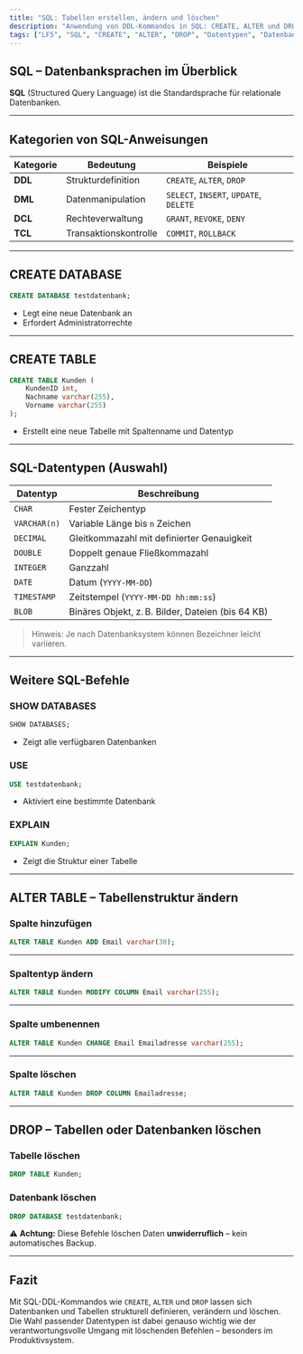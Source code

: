 ```yaml
---
title: "SQL: Tabellen erstellen, ändern und löschen"
description: "Anwendung von DDL-Kommandos in SQL: CREATE, ALTER und DROP für Datenbanken und Tabellen mit Beispielen und Datentypen."
tags: ["LF5", "SQL", "CREATE", "ALTER", "DROP", "Datentypen", "Datenbankstruktur"]
---
```



## SQL – Datenbanksprachen im Überblick

**SQL** (Structured Query Language) ist die Standardsprache für relationale Datenbanken.

---

## Kategorien von SQL-Anweisungen

| Kategorie | Bedeutung                     | Beispiele                          |
|-----------|-------------------------------|------------------------------------|
| **DDL**   | Strukturdefinition            | `CREATE`, `ALTER`, `DROP`          |
| **DML**   | Datenmanipulation             | `SELECT`, `INSERT`, `UPDATE`, `DELETE` |
| **DCL**   | Rechteverwaltung              | `GRANT`, `REVOKE`, `DENY`          |
| **TCL**   | Transaktionskontrolle         | `COMMIT`, `ROLLBACK`               |

---

## CREATE DATABASE

```sql
CREATE DATABASE testdatenbank;
```

- Legt eine neue Datenbank an
- Erfordert Administratorrechte

---

## CREATE TABLE

```sql
CREATE TABLE Kunden (
    KundenID int,
    Nachname varchar(255),
    Vorname varchar(255)
);
```

- Erstellt eine neue Tabelle mit Spaltenname und Datentyp

---

## SQL-Datentypen (Auswahl)

| Datentyp     | Beschreibung                                      |
|--------------|---------------------------------------------------|
| `CHAR`       | Fester Zeichentyp                                 |
| `VARCHAR(n)` | Variable Länge bis `n` Zeichen                    |
| `DECIMAL`    | Gleitkommazahl mit definierter Genauigkeit        |
| `DOUBLE`     | Doppelt genaue Fließkommazahl                     |
| `INTEGER`    | Ganzzahl                                           |
| `DATE`       | Datum (`YYYY-MM-DD`)                              |
| `TIMESTAMP`  | Zeitstempel (`YYYY-MM-DD hh:mm:ss`)              |
| `BLOB`       | Binäres Objekt, z. B. Bilder, Dateien (bis 64 KB) |

> Hinweis: Je nach Datenbanksystem können Bezeichner leicht variieren.

---

## Weitere SQL-Befehle

### SHOW DATABASES

```sql
SHOW DATABASES;
```

- Zeigt alle verfügbaren Datenbanken

### USE

```sql
USE testdatenbank;
```

- Aktiviert eine bestimmte Datenbank

### EXPLAIN

```sql
EXPLAIN Kunden;
```

- Zeigt die Struktur einer Tabelle

---

## ALTER TABLE – Tabellenstruktur ändern

### Spalte hinzufügen

```sql
ALTER TABLE Kunden ADD Email varchar(30);
```

---

### Spaltentyp ändern

```sql
ALTER TABLE Kunden MODIFY COLUMN Email varchar(255);
```

---

### Spalte umbenennen

```sql
ALTER TABLE Kunden CHANGE Email Emailadresse varchar(255);
```

---

### Spalte löschen

```sql
ALTER TABLE Kunden DROP COLUMN Emailadresse;
```

---

## DROP – Tabellen oder Datenbanken löschen

### Tabelle löschen

```sql
DROP TABLE Kunden;
```

### Datenbank löschen

```sql
DROP DATABASE testdatenbank;
```

⚠️ **Achtung:** Diese Befehle löschen Daten **unwiderruflich** – kein automatisches Backup.

---

## Fazit

Mit SQL-DDL-Kommandos wie `CREATE`, `ALTER` und `DROP` lassen sich Datenbanken und Tabellen strukturell definieren, verändern und löschen. Die Wahl passender Datentypen ist dabei genauso wichtig wie der verantwortungsvolle Umgang mit löschenden Befehlen – besonders im Produktivsystem.
